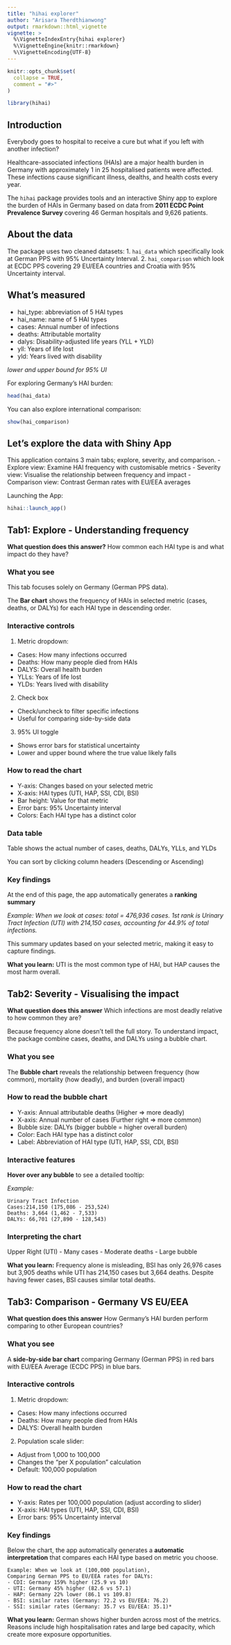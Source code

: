 ```yaml
---
title: "hihai explorer"
author: "Arisara Therdthianwong"
output: rmarkdown::html_vignette
vignette: >
  %\VignetteIndexEntry{hihai explorer}
  %\VignetteEngine{knitr::rmarkdown}
  %\VignetteEncoding{UTF-8}
---
```


```r
knitr::opts_chunk$set(
  collapse = TRUE,
  comment = "#>"
)
```

```r
library(hihai)
```

## Introduction

Everybody goes to hospital to receive a cure but what if you left with another infection? 

Healthcare-associated infections (HAIs) are a major health burden in Germany with approximately 1 in 25 hospitalised patients were affected. These infections cause significant illness, dealths, and health costs every year. 

The `hihai` package provides tools and an interactive Shiny app to explore the burden of HAIs in Germany based on data from **2011 ECDC Point Prevalence Survey** covering 46 German hospitals and 9,626 patients.

## About the data

The package uses two cleaned datasets:
1. `hai_data` which specifically look at German PPS with 95% Uncertainty Interval.
2. `hai_comparison` which look at ECDC PPS covering 29 EU/EEA countries and Croatia with 95% Uncertainty interval.

## What's measured

- hai_type: abbreviation of 5 HAI types
- hai_name: name of 5 HAI types
- cases: Annual number of infections
- deaths: Attributable mortality
- dalys: Disability-adjusted life years (YLL + YLD)
- yll: Years of life lost
- yld: Years lived with disability

*lower and upper bound for 95% UI*

For exploring Germany's HAI burden:
```r
head(hai_data)
```

You can also explore international comparison:
```r
show(hai_comparison)
```

## Let's explore the data with Shiny App

This application contains 3 main tabs; explore, severity, and comparison.
- Explore view: Examine HAI frequency with customisable metrics
- Severity view: Visualise the relationship between frequency and impact
- Comparison view: Contrast German rates with EU/EEA averages

Launching the App: 
```r
hihai::launch_app()
```

## Tab1: Explore - Understanding frequency

**What question does this answer?**
How common each HAI type is and what impact do they have?

### What you see
This tab focuses solely on Germany (German PPS data).

The **Bar chart** shows the frequency of HAIs in selected metric (cases, deaths, or DALYs) for each HAI type in descending order.

### Interactive controls
1. Metric dropdown: 
- Cases: How many infections occurred
- Deaths: How many people died from HAIs
- DALYS: Overall health burden
- YLLs: Years of life lost
- YLDs: Years lived with disability
2. Check box
- Check/uncheck to filter specific infections
- Useful for comparing side-by-side data
3. 95% UI toggle
- Shows error bars for statistical uncertainty
- Lower and upper bound where the true value likely falls

### How to read the chart
- Y-axis: Changes based on your selected metric
- X-axis: HAI types (UTI, HAP, SSI, CDI, BSI)
- Bar height: Value for that metric
- Error bars: 95% Uncertainty interval
- Colors: Each HAI type has a distinct color

### Data table
Table shows the actual number of cases, deaths, DALYs, YLLs, and YLDs

You can sort by clicking column headers (Descending or Ascending)

### Key findings
At the end of this page, the app automatically generates a **ranking summary**

*Example: When we look at cases: total = 476,936 cases. 1st rank is Urinary Tract Infection (UTI) with 214,150 cases, accounting for 44.9% of total infections.*

This summary updates based on your selected metric, making it easy to capture findings. 

**What you learn:** UTI is the most common type of HAI, but HAP causes the most harm overall.

## Tab2: Severity - Visualising the impact

**What question does this answer** 
Which infections are most deadly relative to how common they are?

Because frequency alone doesn't tell the full story. To understand impact, the package combine cases, deaths, and DALYs using a bubble chart. 

### What you see

The **Bubble chart** reveals the relationship between frequency (how common), mortality (how deadly), and burden (overall impact)

### How to read the bubble chart
- Y-axis: Annual attributable deaths (Higher => more deadly)
- X-axis: Annual number of cases (Further right => more common)
- Bubble size: DALYs (bigger bubble = higher overall burden)
- Color: Each HAI type has a distinct color
- Label: Abbreviation of HAI type (UTI, HAP, SSI, CDI, BSI)

### Interactive features
**Hover over any bubble** to see a detailed tooltip:

*Example:* 
```
Urinary Tract Infection
Cases:214,150 (175,086 - 253,524)
Deaths: 3,664 (1,462 - 7,533)
DALYs: 66,701 (27,890 - 128,543)
```

### Interpreting the chart

Upper Right (UTI)
- Many cases
- Moderate deaths
- Large bubble 

**What you learn:** Frequency alone is misleading, BSI has only 26,976 cases but 3,905 deaths while UTI has 214,150 cases but 3,664 deaths. Despite having fewer cases, BSI causes similar total deaths.


## Tab3: Comparison - Germany VS EU/EEA

**What question does this answer** 
How Germany's HAI burden perform comparing to other European countries?

### What you see
A **side-by-side bar chart** comparing Germany (German PPS) in red bars with EU/EEA Average (ECDC PPS) in blue bars.

### Interactive controls
1. Metric dropdown:
- Cases: How many infections occurred
- Deaths: How many people died from HAIs
- DALYS: Overall health burden
2. Population scale slider:
- Adjust from 1,000 to 100,000
- Changes the "per X population" calculation
- Default: 100,000 population

### How to read the chart
- Y-axis: Rates per 100,000 population (adjust according to slider)
- X-axis: HAI types (UTI, HAP, SSI, CDI, BSI)
- Error bars: 95% Uncertainty interval

### Key findings
Below the chart, the app automatically generates a **automatic interpretation** that compares each HAI type based on metric you choose.

```
Example: When we look at (100,000 population), 
Comparing German PPS to EU/EEA rates for DALYs:
- CDI: Germany 159% higher (25.9 vs 10)
- UTI: Germany 45% higher (82.6 vs 57.1)
- HAP: Germany 22% lower (86.1 vs 109.8)
- BSI: similar rates (Germany: 72.2 vs EU/EEA: 76.2)
- SSI: similar rates (Germany: 35.7 vs EU/EEA: 35.1)*
```

**What you learn:** German shows higher burden across most of the metrics. Reasons include high hospitalisation rates and large bed capacity, which create more exposure opportunities.



